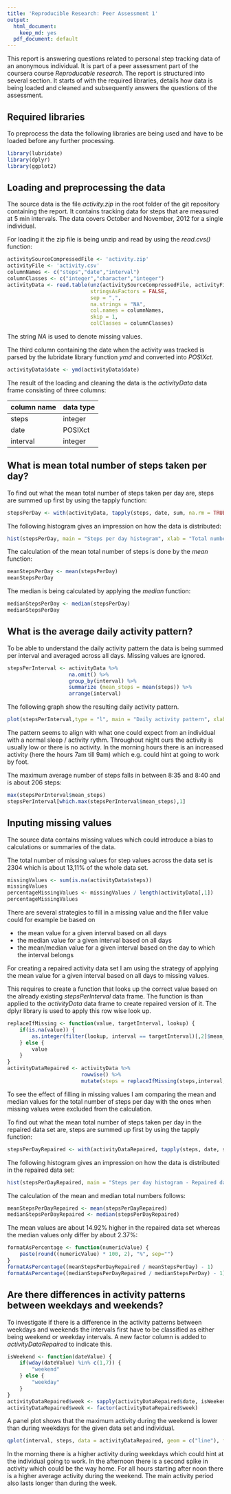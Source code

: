 ```yaml
---
title: 'Reproducible Research: Peer Assessment 1'
output:
  html_document:
    keep_md: yes
  pdf_document: default
---
```


This report is answering questions related to personal step tracking data of an anonymous individual. It is part of a peer assessment part of the coursera course *Reproducable research*. The report is structured into several section. It starts of with the required libraries, details how data is being loaded and cleaned and subsequently answers the questions of the assessment.

## Required libraries

To preprocess the data the following libraries are being used and have to be loaded before any further processing.
```r
library(lubridate)
library(dplyr)
library(ggplot2)
```

## Loading and preprocessing the data
The source data is the file *activity.zip* in the root folder of the git repository containing the report. It contains tracking data for steps that are measured at 5 min intervals. The data covers October and November, 2012 for a single individual.

For loading it the zip file is being unzip and read by using the *read.cvs()* function:

```r
activitySourceCompressedFile <- 'activity.zip'
activityFile <- 'activity.csv'
columnNames <- c("steps","date","interval")
columnClasses <- c("integer","character","integer")
activityData <- read.table(unz(activitySourceCompressedFile, activityFile), 
                           stringsAsFactors = FALSE, 
                           sep = ",", 
                           na.strings = "NA", 
                           col.names = columnNames, 
                           skip = 1, 
                           colClasses = columnClasses)

```
The string *NA* is used to denote missing values.

The third column containing the date when the activity was tracked is parsed by the lubridate library function *ymd* and converted into *POSIXct*.
```r
activityData$date <- ymd(activityData$date)
```

The result of the loading and cleaning the data is the *activityData* data frame consisting of three columns:

column name | data type
------------|-----------
steps       | integer 
date        | POSIXct
interval    | integer

## What is mean total number of steps taken per day?
To find out what the mean total number of steps taken per day are, steps are summed up first by using the tapply function:
```r
stepsPerDay <- with(activityData, tapply(steps, date, sum, na.rm = TRUE))
```

The following histogram gives an impression on how the data is distributed:
```r
hist(stepsPerDay, main = "Steps per day histogram", xlab = "Total number of steps per day")
```

The calculation of the mean total number of steps is done by the *mean* function:
```r
meanStepsPerDay <- mean(stepsPerDay)
meanStepsPerDay 
```

The median is being calculated by applying the *median* function:
```r
medianStepsPerDay <- median(stepsPerDay)
medianStepsPerDay 
```

## What is the average daily activity pattern?

To be able to understand the daily activity pattern the data is being summed per interval and averaged across all days. Missing values are ignored.

```r
stepsPerInterval <- activityData %>% 
                    na.omit() %>% 
                    group_by(interval) %>%
                    summarize (mean_steps = mean(steps)) %>% 
                    arrange(interval)
```

The following graph show the resulting daily activity pattern. 
```r
plot(stepsPerInterval,type = "l", main = "Daily activity pattern", xlab = "Intervals", ylab = "Mean steps per interval")
```

The pattern seems to align with what one could expect from an individual with a normal sleep / activity rythm. Throughout night ours the activity is usually low or there is no activity. In the morning hours there is an increased activity (here the hours 7am till 9am) which e.g. could hint at going to work by foot.

The maximum average number of steps falls in between 8:35 and 8:40 and is about 206 steps:
```r
max(stepsPerInterval$mean_steps)
stepsPerInterval[which.max(stepsPerInterval$mean_steps),1]
```


## Inputing missing values

The source data contains missing values which could introduce a bias to calculations or summaries of the data.

The total number of missing values for step values across the data set is 2304 which is about 13,11% of the whole data set.
```r
missingValues <- sum(is.na(activityData$steps))
missingValues
percentageMissingValues <- missingValues / length(activityData[,1])
percentageMissingValues
```

There are several strategies to fill in a missing value and the filler value could for example be based on  

* the mean value for a given interval based on all days
* the median value for a given interval based on all days
* the mean/median value for a given interval based on the day to which the interval belongs

For creating a repaired activity data set I am using the strategy of applying the mean value for a given interval based on all days to missing values.

This requires to create a function that looks up the correct value based on the already existing *stepsPerInterval* data frame. The function is than applied to the *activityData* data frame to create repaired version of it. The dplyr library is used to apply this row wise look up.
```r
replaceIfMissing <- function(value, targetInterval, lookup) {
    if(is.na(value)) {  
        as.integer(filter(lookup, interval == targetInterval)[,2]$mean_steps)
    } else {
        value
    }   
}
activityDataRepaired <- activityData %>% 
                        rowwise() %>% 
                        mutate(steps = replaceIfMissing(steps,interval,stepsPerInterval))
```

To see the effect of filling in missing values I am comparing the mean and median values for the total number of steps per day with the ones when missing values were excluded from the calculation.

To find out what the mean total number of steps taken per day in the repaired data set are, steps are summed up first by using the tapply function:
```r
stepsPerDayRepaired <- with(activityDataRepaired, tapply(steps, date, sum, na.rm = TRUE))
```

The following histogram gives an impression on how the data is distributed in the repaired data set:
```r
hist(stepsPerDayRepaired, main = "Steps per day histogram - Repaired data", xlab = "Total number of steps per day")
```

The calculation of the mean and median total numbers follows:
```r
meanStepsPerDayRepaired <- mean(stepsPerDayRepaired)
medianStepsPerDayRepaired <- median(stepsPerDayRepaired)
```

The mean values are about 14.92% higher in the repaired data set whereas the median values only differ by about 2.37%:
```r
formatAsPercentage <- function(numericValue) {
    paste(round((numericValue) * 100, 2), "%", sep="")
}
formatAsPercentage((meanStepsPerDayRepaired / meanStepsPerDay) - 1)
formatAsPercentage((medianStepsPerDayRepaired / medianStepsPerDay) - 1)
```

## Are there differences in activity patterns between weekdays and weekends?

To investigate if there is a difference in the activity patterns between weekdays and weekends the intervals first have to be classified as either being weekend or weekday intervals. A new factor column is added to *activityDataRepaired* to indicate this.

```r
isWeekend <- function(dateValue) {
    if(wday(dateValue) %in% c(1,7)) {
        "weekend"
    } else {
        "weekday"
    }
}
activityDataRepaired$week <- sapply(activityDataRepaired$date, isWeekend)
activityDataRepaired$week <- factor(activityDataRepaired$week)
```

A panel plot shows that the maximum activity during the weekend is lower than during weekdays for the given data set and individual.

```r
qplot(interval, steps, data = activityDataRepaired, geom = c("line"), facets = . ~ week, stat = "summary", fun.y = "mean", ylab = "Steps", xlab = "5 min intervals", main = "Activity comparison of weekdays and weekends")
```

In the morning there is a higher activity during weekdays which could hint at the individual going to work. In the afternoon there is a second spike in activity which could be the way home. For all hours starting after noon there is a higher average activity during the weekend. The main activity period also lasts longer than during the week.